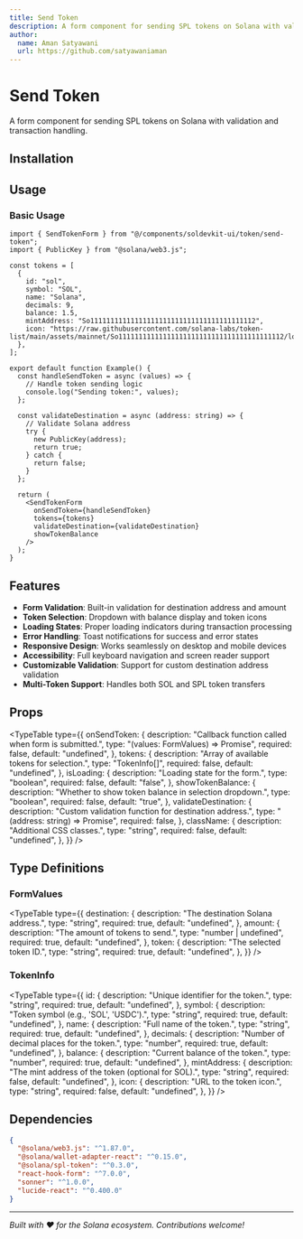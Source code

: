```yaml
---
title: Send Token
description: A form component for sending SPL tokens on Solana with validation and transaction handling.
author:
  name: Aman Satyawani
  url: https://github.com/satyawaniaman
---
```


<ComponentPreview name="send-token-demo" />

# Send Token

A form component for sending SPL tokens on Solana with validation and transaction handling.

## Installation

<ComponentInstallation name="send-token" />

## Usage

### Basic Usage

```tsx
import { SendTokenForm } from "@/components/soldevkit-ui/token/send-token";
import { PublicKey } from "@solana/web3.js";

const tokens = [
  {
    id: "sol",
    symbol: "SOL",
    name: "Solana",
    decimals: 9,
    balance: 1.5,
    mintAddress: "So11111111111111111111111111111111111111112",
    icon: "https://raw.githubusercontent.com/solana-labs/token-list/main/assets/mainnet/So11111111111111111111111111111111111111112/logo.png",
  },
];

export default function Example() {
  const handleSendToken = async (values) => {
    // Handle token sending logic
    console.log("Sending token:", values);
  };

  const validateDestination = async (address: string) => {
    // Validate Solana address
    try {
      new PublicKey(address);
      return true;
    } catch {
      return false;
    }
  };

  return (
    <SendTokenForm
      onSendToken={handleSendToken}
      tokens={tokens}
      validateDestination={validateDestination}
      showTokenBalance
    />
  );
}
```

## Features

- **Form Validation**: Built-in validation for destination address and amount
- **Token Selection**: Dropdown with balance display and token icons
- **Loading States**: Proper loading indicators during transaction processing
- **Error Handling**: Toast notifications for success and error states
- **Responsive Design**: Works seamlessly on desktop and mobile devices
- **Accessibility**: Full keyboard navigation and screen reader support
- **Customizable Validation**: Support for custom destination address validation
- **Multi-Token Support**: Handles both SOL and SPL token transfers

## Props

<TypeTable
  type={{
    onSendToken: {
      description: "Callback function called when form is submitted.",
      type: "(values: FormValues) => Promise<void>",
      required: false,
      default: "undefined",
    },
    tokens: {
      description: "Array of available tokens for selection.",
      type: "TokenInfo[]",
      required: false,
      default: "undefined",
    },
    isLoading: {
      description: "Loading state for the form.",
      type: "boolean",
      required: false,
      default: "false",
    },
    showTokenBalance: {
      description: "Whether to show token balance in selection dropdown.",
      type: "boolean",
      required: false,
      default: "true",
    },
    validateDestination: {
      description: "Custom validation function for destination address.",
      type: "(address: string) => Promise<boolean>",
      required: false,
    },
    className: {
      description: "Additional CSS classes.",
      type: "string",
      required: false,
      default: "undefined",
    },
  }}
/>

## Type Definitions

### FormValues

<TypeTable
  type={{
    destination: {
      description: "The destination Solana address.",
      type: "string",
      required: true,
      default: "undefined",
    },
    amount: {
      description: "The amount of tokens to send.",
      type: "number | undefined",
      required: true,
      default: "undefined",
    },
    token: {
      description: "The selected token ID.",
      type: "string",
      required: true,
      default: "undefined",
    },
  }}
/>

### TokenInfo

<TypeTable
  type={{
    id: {
      description: "Unique identifier for the token.",
      type: "string",
      required: true,
      default: "undefined",
    },
    symbol: {
      description: "Token symbol (e.g., 'SOL', 'USDC').",
      type: "string",
      required: true,
      default: "undefined",
    },
    name: {
      description: "Full name of the token.",
      type: "string",
      required: true,
      default: "undefined",
    },
    decimals: {
      description: "Number of decimal places for the token.",
      type: "number",
      required: true,
      default: "undefined",
    },
    balance: {
      description: "Current balance of the token.",
      type: "number",
      required: true,
      default: "undefined",
    },
    mintAddress: {
      description: "The mint address of the token (optional for SOL).",
      type: "string",
      required: false,
      default: "undefined",
    },
    icon: {
      description: "URL to the token icon.",
      type: "string",
      required: false,
      default: "undefined",
    },
  }}
/>

## Dependencies

```json
{
  "@solana/web3.js": "^1.87.0",
  "@solana/wallet-adapter-react": "^0.15.0",
  "@solana/spl-token": "^0.3.0",
  "react-hook-form": "^7.0.0",
  "sonner": "^1.0.0",
  "lucide-react": "^0.400.0"
}
```

---

_Built with ❤️ for the Solana ecosystem. Contributions welcome!_
